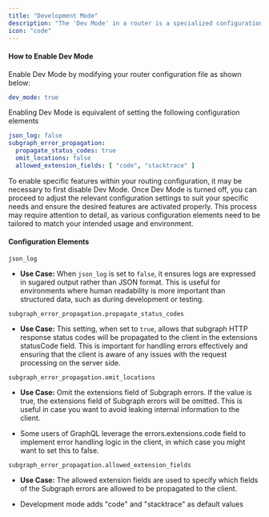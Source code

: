 ```yaml
---
title: "Development Mode"
description: "The 'Dev Mode' in a router is a specialized configuration preset designed to optimize the local development process. By activating Dev Mode, developers can access a streamlined set of features that significantly enhance the efficiency and comfort of the development experience, while simplifying the configuration."
icon: "code"
---
```


#### How to Enable Dev Mode

Enable Dev Mode by modifying your router configuration file as shown below:

```yaml
dev_mode: true
```

Enabling Dev Mode is equivalent of setting the following configuration elements

```yaml
json_log: false
subgraph_error_propagation:
  propagate_status_codes: true
  omit_locations: false
  allowed_extension_fields: [ "code", "stacktrace" ]
```

To enable specific features within your routing configuration, it may be necessary to first disable Dev Mode. Once Dev Mode is turned off, you can proceed to adjust the relevant configuration settings to suit your specific needs and ensure the desired features are activated properly. This process may require attention to detail, as various configuration elements need to be tailored to match your intended usage and environment.

#### Configuration Elements

`json_log`

* **Use Case:** When `json_log` is set to `false`, it ensures logs are expressed in sugared output rather than JSON format. This is useful for environments where human readability is more important than structured data, such as during development or testing.

`subgraph_error_propagation.propagate_status_codes`

* **Use Case:** This setting, when set to `true`, allows that subgraph HTTP response status codes will be propagated to the client in the extensions statusCode field. This is important for handling errors effectively and ensuring that the client is aware of any issues with the request processing on the server side.

`subgraph_error_propagation.omit_locations`

* **Use Case:** Omit the extensions field of Subgraph errors. If the value is true, the extensions field of Subgraph errors will be omitted. This is useful in case you want to avoid leaking internal information to the client.

* Some users of GraphQL leverage the errors.extensions.code field to implement error handling logic in the client, in which case you might want to set this to false.

`subgraph_error_propagation.allowed_extension_fields`

* **Use Case:** The allowed extension fields are used to specify which fields of the Subgraph errors are allowed to be propagated to the client.

* Development mode adds "code" and "stacktrace" as default values

